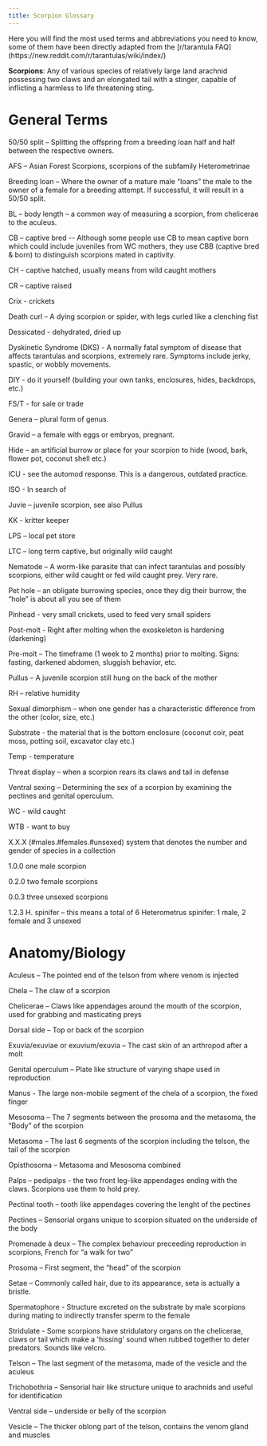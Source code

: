 ```yaml
---
title: Scorpion Glossary
---
```



<Callout variant="info">
Here you will find the most used terms and abbreviations you need to know, some of them have been directly adapted from the [r/tarantula FAQ](https://new.reddit.com/r/tarantulas/wiki/index/)
</Callout>

**Scorpions**: Any of various species of relatively large land arachnid possessing two claws and an elongated tail with a stinger, capable of inflicting a harmless to life threatening sting.


# General Terms

50/50 split – Splitting the offspring from a breeding loan half and half between the respective owners.

AFS – Asian Forest Scorpions, scorpions of the subfamily Heterometrinae 

Breeding loan – Where the owner of a mature male “loans” the male to the owner of a female for a breeding attempt. If successful, it will result in a 50/50 split.

BL – body length – a common way of measuring a scorpion, from chelicerae to the aculeus.

CB – captive bred -- Although some people use CB to mean captive born which could include juveniles from WC mothers, they use CBB (captive bred & born) to distinguish scorpions mated in captivity.

CH - captive hatched, usually means from wild caught mothers

CR – captive raised

Crix - crickets

Death curl – A dying scorpion or spider, with legs curled like a clenching fist

Dessicated - dehydrated, dried up

Dyskinetic Syndrome (DKS) - A normally fatal symptom of disease that affects tarantulas and scorpions, extremely rare. Symptoms include jerky, spastic, or wobbly movements.

DIY - do it yourself (building your own tanks, enclosures, hides, backdrops, etc.)

FS/T - for sale or trade

Genera – plural form of genus.

Gravid – a female with eggs or embryos, pregnant.

Hide – an artificial burrow or place for your scorpion to hide (wood, bark, flower pot, coconut shell etc.)

ICU - see the automod response. This is a dangerous, outdated practice.

ISO - In search of

Juvie – juvenile scorpion, see also Pullus

KK - kritter keeper

LPS – local pet store

LTC – long term captive, but originally wild caught

Nematode – A worm-like parasite that can infect tarantulas and possibly scorpions, either wild caught or fed wild caught prey. Very rare.

Pet hole – an obligate burrowing species, once they dig their burrow, the “hole” is about all you see of them

Pinhead - very small crickets, used to feed very small spiders

Post-molt - Right after molting when the exoskeleton is hardening (darkening)

Pre-molt – The timeframe (1 week to 2 months) prior to molting. Signs: fasting, darkened abdomen, sluggish behavior, etc.

Pullus – A juvenile scorpion still hung on the back of the mother

RH – relative humidity

Sexual dimorphism – when one gender has a characteristic difference from the other (color, size, etc.)

Substrate - the material that is the bottom enclosure (coconut coir, peat moss, potting soil, excavator clay etc.)

Temp - temperature

Threat display – when a scorpion rears its claws and tail in defense

Ventral sexing – Determining the sex of a scorpion by examining the pectines and genital operculum.

WC - wild caught

WTB - want to buy

X.X.X (#males.#females.#unsexed) system that denotes the number and gender of species in a collection

1.0.0 one male scorpion

0.2.0 two female scorpions

0.0.3 three unsexed scorpions

1.2.3 H. spinifer  – this means a total of 6 Heterometrus spinifer: 1 male, 2 female and 3 unsexed

# Anatomy/Biology

Aculeus – The pointed end of the telson from where venom is injected

Chela – The claw of a scorpion

Chelicerae – Claws like appendages around the mouth of the scorpion, used for grabbing and masticating preys

Dorsal side – Top or back of the scorpion

Exuvia/exuviae or exuvium/exuvia – The cast skin of an arthropod after a molt

Genital operculum – Plate like structure of varying shape used in reproduction

Manus - The large non-mobile segment of the chela of a scorpion, the fixed finger

Mesosoma – The 7 segments between the prosoma and the metasoma, the “Body” of the scorpion

Metasoma – The last 6 segments of the scorpion including the telson, the tail of the scorpion

Opisthosoma – Metasoma and Mesosoma combined

Palps – pedipalps - the two front leg-like appendages ending with the claws. Scorpions use them to hold prey.

Pectinal tooth – tooth like appendages covering the lenght of the pectines

Pectines – Sensorial organs unique to scorpion situated on the underside of the body

Promenade à deux – The complex behaviour preceeding reproduction in scorpions, French for “a walk for two”

Prosoma – First segment, the “head” of the scorpion

Setae – Commonly called hair, due to its appearance, seta is actually a bristle.

Spermatophore - Structure excreted on the substrate by male scorpions during mating to indirectly transfer sperm to the female

Stridulate - Some scorpions have stridulatory organs on the chelicerae, claws or tail which make a 'hissing' sound when rubbed together to deter predators. Sounds like velcro.

Telson – The last segment of the metasoma, made of the vesicle and the aculeus

Trichobothria – Sensorial hair like structure unique to arachnids and useful for identification

Ventral side – underside or belly of the scorpion

Vesicle – The thicker oblong part of the telson, contains the venom gland and muscles
